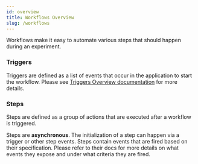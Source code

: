 ```yaml
---
id: overview
title: Workflows Overview
slug: /workflows
---
```


Workflows make it easy to automate various steps that should happen during an experiment.

### Triggers

Triggers are defined as a list of events that occur in the application to start the workflow. Please see [Triggers Overview documentation](./workflows/triggers) for more details.

### Steps

Steps are defined as a group of actions that are executed after a workflow is triggered.

Steps are **asynchronous**. The initialization of a step can happen via a trigger or other step events.
Steps contain events that are fired based on their specification. Please refer to their docs for more details on what events they expose and under what criteria they are fired.
